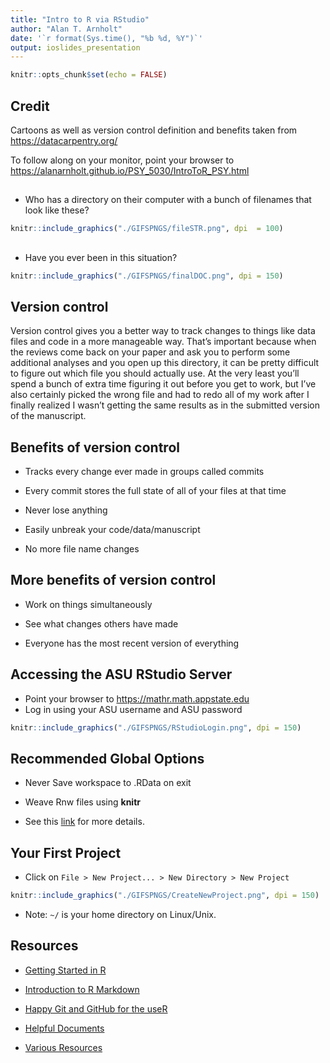 ```yaml
---
title: "Intro to R via RStudio"
author: "Alan T. Arnholt"
date: '`r format(Sys.time(), "%b %d, %Y")`'
output: ioslides_presentation
---
```


```r
knitr::opts_chunk$set(echo = FALSE)
```

## Credit

Cartoons as well as version control definition and benefits taken from
<https://datacarpentry.org/>


To follow along on your monitor, point your browser to [https://alanarnholt.github.io/PSY_5030/IntroToR_PSY.html](https://alanarnholt.github.io/PSY_5030/IntroToR_PSY.html)



##

* Who has a directory on their computer with a bunch of filenames that look like these?

```r
knitr::include_graphics("./GIFSPNGS/fileSTR.png", dpi  = 100)
```

## 

* Have you ever been in this situation?

```r
knitr::include_graphics("./GIFSPNGS/finalDOC.png", dpi = 150)
```


## Version control

Version control gives you a better way to track changes to things like data files and code in a more manageable way. That’s important because when the reviews come back on your paper and ask you to perform some additional analyses and you open up this directory, it can be pretty difficult to figure out which file you should actually use. At the very least you’ll spend a bunch of extra time figuring it out before you get to work, but I’ve also certainly picked the wrong file and had to redo all of my work after I finally realized I wasn’t getting the same results as in the submitted version of the manuscript.

## Benefits of version control

* Tracks every change ever made in groups called commits

* Every commit stores the full state of all of your files at that time

* Never lose anything

* Easily unbreak your code/data/manuscript

* No more file name changes

## More benefits of version control

* Work on things simultaneously

* See what changes others have made

* Everyone has the most recent version of everything


## Accessing the ASU RStudio Server

- Point your browser to <https://mathr.math.appstate.edu>
- Log in using your ASU username and ASU password

```r
knitr::include_graphics("./GIFSPNGS/RStudioLogin.png", dpi = 150)
```


## Recommended Global Options

* Never Save workspace to .RData on exit

* Weave Rnw files using **knitr**

* See this [link](https://stat-ata-asu.github.io/STT5812CourseRepo/Rmarkdown/GlobalOptions.html) for more details.

## Your First Project

* Click on `File > New Project... > New Directory > New Project`

```r
knitr::include_graphics("./GIFSPNGS/CreateNewProject.png", dpi = 150)
```

* Note: `~/` is your home directory on Linux/Unix.

## Resources

* [Getting Started in R](http://ilustat.com/shared/Getting-Started-in-R.pdf)

* [Introduction to R Markdown](https://m-clark.github.io/Introduction-to-Rmarkdown/)

* [Happy Git and GitHub for the useR](https://happygitwithr.com/)

* [Helpful Documents](https://alanarnholt.github.io/GeneralStatistics/)

* [Various Resources](https://alanarnholt.github.io/resources.html)




